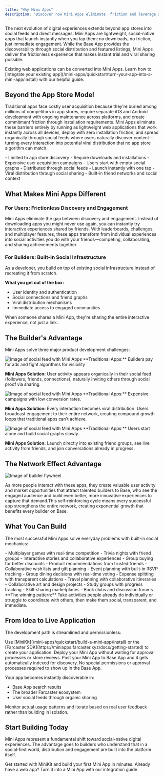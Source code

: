 ```yaml
---
title: "Why Mini Apps"
description: "Discover how Mini Apps eliminate  friction and leverage social distribution to create instantly engaging, viral experiences that traditional apps can't match."
---
```


The next evolution of digital experiences extends beyond app stores into social feeds and direct messages. Mini Apps are lightweight, social-native apps that launch instantly when you tap them: no downloads, no friction, just immediate engagement. While the Base App provides the discoverability through social distribution and featured listings, Mini Apps deliver the frictionless experience that makes instant trial and viral sharing possible.

<Note>
Existing web applications can be converted into Mini Apps. Learn how to [integrate your existing app](/mini-apps/quickstart/turn-your-app-into-a-mini-app/install) with our helpful guide.
</Note>

## Beyond the App Store Model

Traditional apps face costly user acquisition because they're buried among millions of competitors in app stores, require separate iOS and Android development with ongoing maintenance across platforms, and create commitment friction through installation requirements. Mini Apps eliminate these barriers entirely by running as lightweight web applications that work instantly across all devices, deploy with zero installation friction, and spread organically through social feeds where users naturally discover content—turning every interaction into potential viral distribution that no app store algorithm can match.

<CardGroup cols={2}>
<Card title="Traditional Apps" icon="mobile">
  - Limited to app store discovery
  - Require downloads and installations
  - Expensive user acquisition campaigns
  - Users start with empty social graphs
</Card>

<Card title="Mini Apps" icon="rocket">
  - Distributed through social feeds
  - Launch instantly with one tap
  - Viral distribution through social sharing
  - Built-in friend networks and social context
</Card>
</CardGroup>

## What Makes Mini Apps Different

### For Users: Frictionless Discovery and Engagement

Mini Apps eliminate the gap between discovery and engagement. Instead of downloading apps you might never use again, you can instantly try interactive experiences shared by friends. With leaderboards, challenges, and multiplayer features, these apps transform from individual experiences into social activities you do with your friends—competing, collaborating, and sharing achievements together.

### For Builders: Built-in Social Infrastructure

As a developer, you build on top of existing social infrastructure instead of recreating it from scratch.

**What you get out of the box:**
- User identity and authentication
- Social connections and friend graphs
- Viral distribution mechanisms
- Immediate access to engaged communities

<Tip>
When someone shares a Mini App, they're sharing the entire interactive experience, not just a link.
</Tip>


## The Builder's Advantage

Mini Apps solve three major product development challenges:

<Frame caption="Find users where they already are">
<img src="/images/minikit/social_finding.gif" alt="Image of social feed with Mini Apps" />
</Frame>
<AccordionGroup 
>
<Accordion title="Discovery Challenge" defaultOpen="true" >
  **Traditional Apps:** Builders pay for ads and fight algorithms for visibility
  
  **Mini Apps Solution:** User activity appears organically in their social feed (followers, friends, connections), naturally inviting others through social proof via sharing.
</Accordion>
</AccordionGroup>

<Frame caption="User Acquisition">
<img src="/images/minikit/distribution.gif" alt="Image of social feed with Mini Apps" />
</Frame>

<AccordionGroup>
<Accordion title="User Acquisition Challenge" defaultOpen="true">
  **Traditional Apps:** Expensive campaigns with low conversion rates.
  
  **Mini Apps Solution:** Every interaction becomes viral distribution. Users broadcast engagement to their entire network, creating compound growth loops that traditional apps can't achieve.
</Accordion>
</AccordionGroup>

<Frame caption="Enagement">
<img src="/images/minikit/friends_in_game.gif" alt="Image of social feed with Mini Apps" />
</Frame>
<AccordionGroup>
<Accordion title="Engagement Challenge" defaultOpen="true">
  **Traditional Apps:** Users start alone and build social graphs slowly.
  
  **Mini Apps Solution:** Launch directly into existing friend groups, see live activity from friends, and join conversations already in progress.
</Accordion>
</AccordionGroup>



## The Network Effect Advantage

<Frame caption="Base App Fly wheel">
<img src="/images/minikit/flywheel.png" alt="Image of builder flywheel" />
</Frame>

As more people interact with these apps, they create valuable user activity and market opportunities that attract talented builders to Base, who see the engaged audience and build even better, more innovative experiences to capture that demand.This self-reinforcing cycle means every successful app strengthens the entire network, creating exponential growth that benefits every builder on Base.



## What You Can Build

The most successful Mini Apps solve everyday problems with built-in social mechanics:

<Tabs>
<Tab title="Games & Entertainment">
  - Multiplayer games with real-time competition
  - Trivia nights with friend groups
  - Interactive stories and collaborative experiences
</Tab>

<Tab title="Shopping & Commerce">
  - Group buying for better discounts
  - Product recommendations from trusted friends
  - Collaborative wish lists and gift planning
 
</Tab>

<Tab title="Social Coordination">
  - Event planning with built-in RSVP tracking
  - Group dining decisions with real-time voting
  - Expense splitting with transparent calculations
  - Travel planning with collaborative itineraries
</Tab>

<Tab title="Creative & Learning">
  - Collaborative art and design projects
  - Study groups with progress tracking
  - Skill-sharing marketplaces
  - Book clubs and discussion forums
</Tab>
</Tabs>

<Tip>
**The winning pattern:** Take activities people already do individually or struggle to coordinate with others, then make them social, transparent, and immediate.
</Tip>

## From Idea to Live Application

The development path is streamlined and permissionless:

<Steps>
<Step title="Build your Mini App">
  Use [MiniKit](/mini-apps/quickstart/build-a-mini-app/install) or the [Farcaster SDK](https://miniapps.farcaster.xyz/docs/getting-started) to create your application.
</Step>

<Step title="Deploy directly">
  Deploy your Mini App without waiting for approval processes or store reviews.
</Step>

<Step title="Get discovered automatically">
  Post your Mini App to Base App and it gets automatically indexed for discovery.  No special permissions or approval processes required to show up in the Base App.
  
  Your app becomes instantly discoverable in:
  - Base App search results
  - The broader Farcaster ecosystem
  - User social feeds through organic sharing
  
</Step>

<Step title="Iterate based on real usage">
  Monitor actual usage patterns and iterate based on real user feedback rather than building in isolation.
</Step>
</Steps>

## Start Building Today

Mini Apps represent a fundamental shift toward social-native digital experiences. The advantage goes to builders who understand that in a social-first world, distribution and engagement are built into the platform itself.

<CardGroup cols={2}>
<Card title="Quick Start Guide" icon="rocket" href="/mini-apps/quickstart/build-a-mini-app/install">
  Get started with MiniKit and build your first Mini App in minutes.
</Card>

<Card title="Existing App Integration" icon="code" href="/mini-apps/quickstart/turn-your-app-into-a-mini-app/install">
  Already have a web app? Turn it into a Mini App with our integration guide.
</Card>
</CardGroup>


